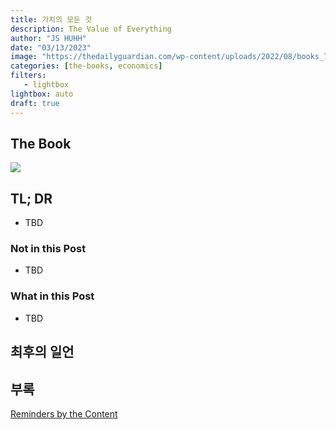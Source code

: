 ```yaml
---
title: 가치의 모든 것 
description: The Value of Everything
author: "JS HUHH"
date: "03/13/2023"
image: "https://thedailyguardian.com/wp-content/uploads/2022/08/books_759.jpg"
categories: [the-books, economics]
filters:
   - lightbox
lightbox: auto
draft: true
---
```

::: {layout="[[35,-5, 60]]"}
## The Book
[![](https://image.aladin.co.kr/product/24773/63/cover500/e572537824_1.jpg)](https://www.aladin.co.kr/shop/wproduct.aspx?ItemId=247736328)

::::{layout-ncol=1}
## TL; DR
- TBD

### Not in this Post 
- TBD

### What in this Post 
- TBD
::::
:::

## 최후의 일언


## 부록 

[Reminders by the Content](https://www.lostineconomics.com/posts/the-books/2023-03-13-%EC%8A%A4%EC%BC%80%EC%9D%BC%EC%9D%98-%EB%B2%95%EC%B9%99-sub-1.html)











